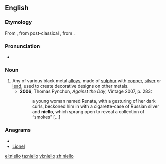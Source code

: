 ==English==

===Etymology===
From {{etyl|it}} {{term|niello|lang=it}}, from post-classical {{etyl|la}} {{term|nigellum|lang=la}}, from {{etyl|la}} {{term|nigellus||blackish|lang=la}}.

===Pronunciation===
* {{IPA|/nɪˈɛləʊ/}}

===Noun===
{{en-noun|-}}

# Any of various black metal [[alloys]], made of [[sulphur]] with [[copper]], [[silver]] or [[lead]], used to create decorative designs on other metals.
#* '''2006''', Thomas Pynchon, ''Against the Day'', Vintage 2007, p. 283:
#*: a young woman named Renata, with a gesturing of her dark curls, beckoned him in with a cigarette-case of Russian silver and '''niello''', which sprang open to reveal a collection of “smokes” [...]

===Anagrams===
* {{alphagram|eillno}}
* [[Lionel#English|Lionel]]

[[el:niello]]
[[ta:niello]]
[[vi:niello]]
[[zh:niello]]